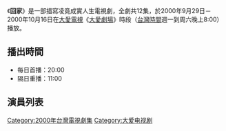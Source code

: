 {{電視節目信息框
| 名稱       = 回家
| 圖片       = 
| 類型       = 大愛真實人生劇場
| 導演       = 
| 編劇       = 
| 演出       = 參見演員列表
| 製作人     = 
| 監製人     = 
| 片頭曲     = 
| 片尾曲     = 
| 國家       = {{ROC-TW}}
| 語言       = [[國語|國語]]
| 集數       = 12集
| 每集長     = 分鐘
| 製作單位   = 
| 電視台     = [[大愛電視台|大愛電視台]]
| 播出國家   = {{TWN}}
| 開始       = 2000年9月29日
| 結束       = 2000年10月16日
}}
《'''回家'''》是一部描寫凌竟成實人生電視劇，全劇共12集，於2000年9月29日－2000年10月16日在[[大愛電視|大愛電視]]《[[大愛劇場|大愛劇場]]》時段（[[台灣時間|台灣時間]]週一到周六晚上8:00）播放。

==播出時間==
*每日首播：20:00
*隔日重播：11:00

{{電視節目的變遷
|電視台=[[大愛電視台|大愛電視台]]
|播放檔次=九點檔（每天晚上9:00）節目
|節目名稱='''回家''' <br />2000年10月17日－2000年10月30日
|上一節目=[[旭陽|旭陽]] <br />2000年9月29日－2000年10月16日
|下一節目=[[馨心手記|馨心手記]] <br />2000年10月17日－2000年10月30日
}}
{{電視節目的變遷
|電視台=[[大愛電視台|大愛電視台]]
|播放檔次=大愛週日劇場（每周日下午13:30）節目
|節目名稱='''回家''' <br />2007年1月21日
|上一節目=[[我還有夢|我還有夢]] <br />2007年1月14日
|下一節目=[[美麗人生_(大愛劇場)|美麗人生]] <br />2007年1月28日與2007年2月4日
}}
{{電視節目的變遷
|電視台=[[大愛電視台|大愛電視台]]
|播放檔次=大愛精選劇場（週一至周五下午14:25）節目|
|節目名稱='''回家''' <br />2008年1月3日－2008年1月18日
|上一節目=[[旭陽|旭陽]] <br />2007年12月3日－2008年1月2日
|下一節目=[[我還有夢|我還有夢]] <br />2008年1月21日－2008年2月21日
}}
{{電視節目的變遷
|電視台=[[大愛電視台|大愛電視台]]二台
|播放檔次=大愛金鐘劇展（週一至周六凌晨00:00）節目
|節目名稱='''回家''' <br />2009年5月26日－2009年6月4日
|上一節目=[[幸福時光_(大愛劇場)|幸福時光]] <br />2009年4月23日－2009年5月23日
|下一節目=[[關山系列(四)-愛的約定|關山系列(四)-愛的約定]] <br />2009年6月5日－2009年6月20日
}}
{{電視節目的變遷
|電視台=[[大愛電視台|大愛電視台]]二台
|播放檔次=大愛金鐘劇展（週一至周六凌晨00:00）節目
|節目名稱='''回家''' <br />2010年7月26日－2010年8月8日
|上一節目=[[天地有情_(大愛劇場)|天地有情]] <br />2010年7月12日－2010年7月24日
|下一節目=[[阿爸_(大愛劇場)|阿爸]] <br />2010年8月9日－2010年8月22日
}}
{{大愛劇場}}
[[Category:2000年台灣電視劇集|Category:2000年台灣電視劇集]]
[[Category:大爱电视剧|Category:大爱电视剧]]

==演員列表==